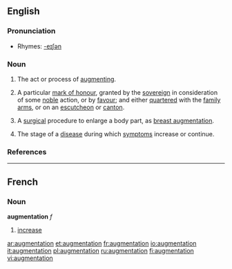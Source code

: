 ==English==

===Pronunciation===
*Rhymes: [[Rhymes:English:-eɪʃǝn|-eɪʃǝn]]

===Noun===
{{en-noun}}
# The act or process of [[augment]]ing.
# {{heraldry}} A particular [[mark of honour]], granted by the [[sovereign]] in consideration of some [[noble]] action, or by [[favour]]; and either [[quarter]]ed with the [[family arms]], or on an [[escutcheon]] or [[canton]].
# {{medicine}} A [[surgical]] procedure to enlarge a body part, as [[breast augmentation]].
# {{medicine}} The stage of a [[disease]] during which [[symptom]]s increase or continue.

===References===
{{R:Heraldry 1862}}

----
==French==

===Noun===
'''augmentation''' ''f''
# [[increase]]

[[ar:augmentation]]
[[et:augmentation]]
[[fr:augmentation]]
[[io:augmentation]]
[[it:augmentation]]
[[pl:augmentation]]
[[ru:augmentation]]
[[fi:augmentation]]
[[vi:augmentation]]